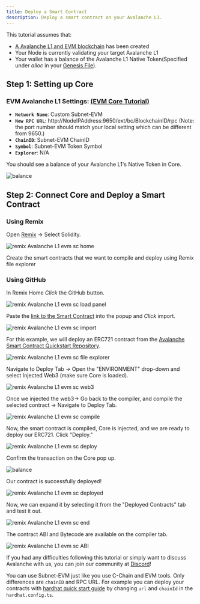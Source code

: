 ```yaml
---
title: Deploy a Smart Contract
description: Deploy a smart contract on your Avalanche L1.
---
```


This tutorial assumes that:

- [A Avalanche L1 and EVM blockchain](/avalanche-l1s/deploy-a-avalanche-l1/fuji-testnet) has been created
- Your Node is currently validating your target Avalanche L1
- Your wallet has a balance of the Avalanche L1 Native Token(Specified under _alloc_ in your [Genesis File](/avalanche-l1s/upgrade/customize-avalanche-l1#genesis)).

Step 1: Setting up Core[​](#step-1-setting-up-core "Direct link to heading")
----------------------------------------------------------------------------

### **EVM Avalanche L1 Settings**: [(EVM Core Tutorial)](/avalanche-l1s/deploy-a-avalanche-l1/fuji-testnet#connect-with-core)[​](#evm-avalanche-l1-settings-evm-core-tutorial "Direct link to heading")

- **`Network Name`**: Custom Subnet-EVM
- **`New RPC URL`**: http://NodeIPAddress:9650/ext/bc/BlockchainID/rpc (Note: the port number should match your local setting which can be different from 9650.)
- **`ChainID`**: Subnet-EVM ChainID
- **`Symbol`**: Subnet-EVM Token Symbol
- **`Explorer`**: N/A

You should see a balance of your Avalanche L1's Native Token in Core.

![balance](/images/smart-contract1.png)

Step 2: Connect Core and Deploy a Smart Contract[​](#step-2-connect-core-and-deploy-a-smart-contract "Direct link to heading")
------------------------------------------------------------------------------------------------------------------------------

### Using Remix[​](#using-remix "Direct link to heading")

Open [Remix](https://remix.ethereum.org/) -> Select Solidity.

![remix Avalanche L1 evm sc home](/images/smart-contract2.png)

Create the smart contracts that we want to compile and deploy using Remix file explorer

### Using GitHub[​](#using-github "Direct link to heading")

In Remix Home _Click_ the GitHub button.

![remix Avalanche L1 evm sc load panel](/images/smart-contract3.png)

Paste the [link to the Smart Contract](https://github.com/ava-labs/avalanche-smart-contract-quickstart/blob/main/contracts/NFT.sol) into the popup and _Click_ import.

![remix Avalanche L1 evm sc import](/images/smart-contract4.png)

For this example, we will deploy an ERC721 contract from the [Avalanche Smart Contract Quickstart Repository](https://github.com/ava-labs/avalanche-smart-contract-quickstart).

![remix Avalanche L1 evm sc file explorer](/images/smart-contract5.png)

Navigate to Deploy Tab -> Open the "ENVIRONMENT" drop-down and select Injected Web3 (make sure Core is loaded).

![remix Avalanche L1 evm sc web3](/images/smart-contract6.png)

Once we injected the web3-> Go back to the compiler, and compile the selected contract -> Navigate to Deploy Tab.

![remix Avalanche L1 evm sc compile](/images/smart-contract7.png)

Now, the smart contract is compiled, Core is injected, and we are ready to deploy our ERC721. Click "Deploy."

![remix Avalanche L1 evm sc deploy](/images/smart-contract8.png)

Confirm the transaction on the Core pop up.

![balance](/images/smart-contract9.png)

Our contract is successfully deployed!

![remix Avalanche L1 evm sc deployed](/images/smart-contract10.png)

Now, we can expand it by selecting it from the "Deployed Contracts" tab and test it out.

![remix Avalanche L1 evm sc end](/images/smart-contract11.png)

The contract ABI and Bytecode are available on the compiler tab.

![remix Avalanche L1 evm sc ABI](/images/smart-contract12.png)

If you had any difficulties following this tutorial or simply want to discuss Avalanche with us, you can join our community at [Discord](https://chat.avalabs.org/)!

You can use Subnet-EVM just like you use C-Chain and EVM tools. Only differences are `chainID` and RPC URL. For example you can deploy your contracts with [hardhat quick start guide](/dapps/toolchains/hardhat) by changing `url` and `chainId` in the `hardhat.config.ts`.
